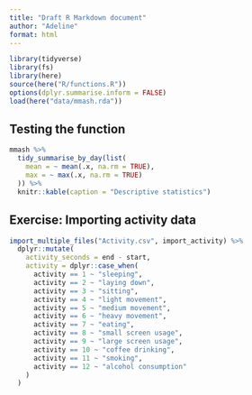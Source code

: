 ```yaml
---
title: "Draft R Markdown document"
author: "Adeline"
format: html
---
```


```r
library(tidyverse)
library(fs)
library(here)
source(here("R/functions.R"))
options(dplyr.summarise.inform = FALSE)
load(here("data/mmash.rda"))
```

## Testing the function

```r
mmash %>%
  tidy_summarise_by_day(list(
    mean = ~ mean(.x, na.rm = TRUE),
    max = ~ max(.x, na.rm = TRUE)
  )) %>%
  knitr::kable(caption = "Descriptive statistics")
```

## Exercise: Importing activity data

```r
import_multiple_files("Activity.csv", import_activity) %>%
  dplyr::mutate(
    activity_seconds = end - start,
    activity = dplyr::case_when(
      activity == 1 ~ "sleeping",
      activity == 2 ~ "laying down",
      activity == 3 ~ "sitting",
      activity == 4 ~ "light movement",
      activity == 5 ~ "medium movement",
      activity == 6 ~ "heavy movement",
      activity == 7 ~ "eating",
      activity == 8 ~ "small screen usage",
      activity == 9 ~ "large screen usage",
      activity == 10 ~ "coffee drinking",
      activity == 11 ~ "smoking",
      activity == 12 ~ "alcohol consumption"
    )
  )
```



